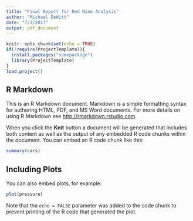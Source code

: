 ```yaml
---
title: "Final Report for Red Wine Analysis"
author: "Michael DeWitt"
date: "7/3/2017"
output: pdf_document
---
```


```r
knitr::opts_chunk$set(echo = TRUE)
if(!require(ProjectTemplate)){
  install.packages("somepackage")
  library(ProjectTemplate)
}
load.project()
```

## R Markdown

This is an R Markdown document. Markdown is a simple formatting syntax for authoring HTML, PDF, and MS Word documents. For more details on using R Markdown see <http://rmarkdown.rstudio.com>.

When you click the **Knit** button a document will be generated that includes both content as well as the output of any embedded R code chunks within the document. You can embed an R code chunk like this:

```r
summary(cars)
```

## Including Plots

You can also embed plots, for example:

```r
plot(pressure)
```

Note that the `echo = FALSE` parameter was added to the code chunk to prevent printing of the R code that generated the plot.
